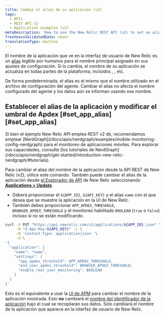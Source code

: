 ```yaml
---
title: Cambie el alias de su aplicación (v2)
tags:
  - APIs
  - REST API v2
  - Application examples (v2)
metaDescription: 'How to use the New Relic REST API (v2) to set an alias for your application, in lieu of the primary app name set in the agent configuration.'
freshnessValidatedDate: never
translationType: machine
---
```


El nombre de la aplicación que ve en la interfaz de usuario de New Relic es un [alias](/docs/agents/manage-apm-agents/app-naming/rename-your-application#app-alias) legible por humanos para el nombre principal asignado en sus ajustes de configuración. Si lo cambia, el nombre de su aplicación se actualiza en todas partes de la plataforma, incluidos <InlinePopover type="apm" />, <InlinePopover type="browser" />, etc.

De forma predeterminada, el alias es el mismo que el nombre utilizado en el archivo de configuración del agente. Cambiar el alias no afecta el nombre configurado del agente y los datos aún se informan usando ese nombre.

## Establecer el alias de la aplicación y modificar el umbral de Apdex [#set\_app\_alias][#set_app_alias]

<Callout variant="important">
  Si bien el ejemplo New Relic API emplea REST v2 de, recomendamos emplear [NerdGraph](/docs/apis/nerdgraph/examples/mobile-monitoring-config-nerdgraph) para el monitoreo de aplicaciones móviles. Para explorar sus capacidades, consulte [los tutoriales de NerdGraph](/docs/apis/nerdgraph/get-started/introduction-new-relic-nerdgraph/#tutorials).
</Callout>

Para cambiar el alias del nombre de la aplicación desde la API REST de New Relic (v2), utilice este comando. También puede cambiar el alias de la aplicación desde [el Explorador de API](/docs/apis/rest-api-v2/api-explorer-v2/getting-started-new-relics-api-explorer) de New Relic seleccionando [<DNT>**Applications &gt; Update**</DNT>](https://rpm.newrelic.com/api/explore/applications/update).

* Deberá proporcionar el `${APP_ID}`, `${API_KEY}` y el alias `name` con el que desea que se muestre la aplicación en la UI de New Relic.
* También debes proporcionar `APP_APDEX_THRESHOLD`, `BROWSER_APDEX_THRESHOLD` y el monitoreo habilitado `BOOLEAN` (`true` o `false`) incluso si no se están modificando.

```bash
curl -X PUT "https://api.newrelic.com/v2/applications/${APP_ID}.json" \
     -H "X-Api-Key:${API_KEY}" -i \
     -H 'Content-Type: application/json' \
     -d \
'{
  "application": {
    "name": "name",
    "settings": {
      "app_apdex_threshold": APP_APDEX_THRESHOLD,
      "end_user_apdex_threshold": BROWSER_APDEX_THRESHOLD,
      "enable_real_user_monitoring": BOOLEAN
    }
  }
}'
```

Esto es el equivalente a usar la [UI de APM](/docs/agents/manage-apm-agents/app-naming/rename-your-application) para cambiar el nombre de la aplicación mostrada. Esto **no** cambiará el [nombre del identificador de la aplicación](/docs/agents/manage-apm-agents/app-naming/rename-your-application#app-identifier) bajo el cual se recopilarán sus datos. Solo cambiará el nombre de la aplicación que aparece en la interfaz de usuario de New Relic.